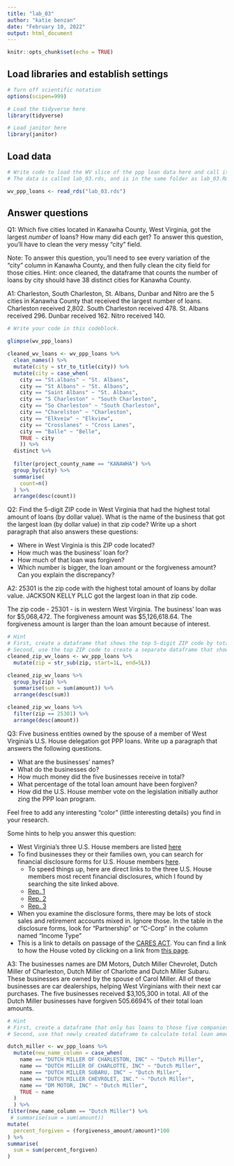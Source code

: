 ```yaml
---
title: "lab_03"
author: "katie benzan"
date: "February 10, 2022"
output: html_document
---
```


```r
knitr::opts_chunk$set(echo = TRUE)
```

## Load libraries and establish settings
```r
# Turn off scientific notation
options(scipen=999)

# Load the tidyverse here
library(tidyverse)

# Load janitor here
library(janitor)

```

## Load data
```r
# Write code to load the WV slice of the ppp loan data here and call it wv_ppp_loans.
# The data is called lab_03.rds, and is in the same folder as lab_03.Rmd (this data notebook)

wv_ppp_loans <- read_rds("lab_03.rds")

```

## Answer questions

Q1: Which five cities located in Kanawha County, West Virginia, got the largest _number_ of loans? How many did each get? To answer this question, you'll have to clean the very messy "city" field.

Note: To answer this question, you'll need to see every variation of the "city" column in Kanawha County, and then fully clean the city field for those cities. Hint: once cleaned, the dataframe that counts the number of loans by city should have 38 distinct cities for Kanawha County.

A1: Charleston, South Charleston, St. Albans, Dunbar and Nitro are the 5 cities in Kanawha County that received the largest number of loans. Charleston received 2,802. South Charleston received 478. St. Albans received 296. Dunbar received 162. Nitro received 140.
```r
# Write your code in this codeblock.

glimpse(wv_ppp_loans)
```

```r
cleaned_wv_loans <- wv_ppp_loans %>%
  clean_names() %>%
  mutate(city = str_to_title(city)) %>%
  mutate(city = case_when(
    city == "St.albans" ~ "St. Albans",
    city == "St Albans" ~ "St. Albans",
    city == "Saint Albans" ~ "St. Albans",
    city == "S Charleston" ~ "South Charleston",
    city == "So Charleston" ~ "South Charleston",
    city == "Charelston" ~ "Charleston",
    city == "Elkveiw" ~ "Elkview",
    city == "Crosslanes" ~ "Cross Lanes",
    city == "Balle" ~ "Belle",
    TRUE ~ city
    )) %>% 
  distinct %>% 
  
  filter(project_county_name == "KANAWHA") %>% 
  group_by(city) %>% 
  summarise(
    count=n()
  ) %>% 
  arrange(desc(count))

```

Q2: Find the 5-digit ZIP code in West Virginia that had the highest total amount of loans (by dollar value). What is the name of the business that got the largest loan (by dollar value) in that zip code? Write up a short paragraph that also answers these questions:

* Where in West Virginia is this ZIP code located?
* How much was the business' loan for?
* How much of that loan was forgiven?
* Which number is bigger, the loan amount or the forgiveness amount? Can you explain the discrepancy?

A2: 25301 is the zip code with the highest total amount of loans by dollar value. JACKSON KELLY PLLC got the largest loan in that zip code. 

The zip code - 25301 - is in western West Virginia. 
The business' loan was for $5,068,472.
The forgiveness amount was $5,126,618.64. 
The forgiveness amount is larger than the loan amount because of interest.

```r
# Hint
# First, create a dataframe that shows the top 5-digit ZIP code by total dollar amount
# Second, use the top ZIP code to create a separate dataframe that shows the business with the biggest loan in that ZIP code.
cleaned_zip_wv_loans <- wv_ppp_loans %>% 
  mutate(zip = str_sub(zip, start=1L, end=5L))

cleaned_zip_wv_loans %>% 
  group_by(zip) %>% 
  summarise(sum = sum(amount)) %>% 
  arrange(desc(sum)) 

cleaned_zip_wv_loans %>% 
  filter(zip == 25301) %>% 
  arrange(desc(amount))
```

Q3: Five business entities owned by the spouse of a member of West Virginia's U.S. House delegation got PPP loans. Write up a paragraph that answers the following questions.   

  * What are the businesses' names?
  * What do the businesses do?
  * How much money did the five businesses receive in total?
  * What percentage of the total loan amount have been forgiven?
  * How did the U.S. House member vote on the legislation initially author zing the PPP loan program.

Feel free to add any interesting "color" (little interesting details) you find in your research.  

Some hints to help you answer this question:

* West Virginia's three U.S. House members are listed [here](https://www.govtrack.us/congress/members/WV#representatives)
* To find businesses they or their families own, you can search for financial disclosure forms for U.S. House members [here](https://disclosures-clerk.house.gov/PublicDisclosure/FinancialDisclosure#Search).
  * To speed things up, here are direct links to the three U.S. House members most recent financial disclosures, which I found by searching the site linked above.
  * [Rep. 1](https://disclosures-clerk.house.gov/public_disc/financial-pdfs/2020/10042042.pdf)
  * [Rep. 2](https://disclosures-clerk.house.gov/public_disc/financial-pdfs/2020/10040330.pdf)
  * [Rep. 3](https://disclosures-clerk.house.gov/public_disc/financial-pdfs/2020/10042734.pdf)
* When you examine the disclosure forms, there may be lots of stock sales and retirement accounts mixed in.  Ignore those. In the table in the disclosure forms, look for "Partnership" or "C-Corp" in the column named "Income Type"
* This is a link to details on passage of the [CARES ACT](https://www.congress.gov/bill/116th-congress/house-bill/748). You can find a link to how the House voted by clicking on a link from [this page](https://www.congress.gov/bill/116th-congress/house-bill/748/actions).

A3: The businesses names are DM Motors, Dutch Miller Chevrolet, Dutch Miller of Charleston, Dutch Miller of Charlotte and Dutch Miller Subaru. These businesses are owned by the spouse of Carol Miller. 
All of these businesses are car dealerships, helping West Virginians with their next car purchases. The five businesses received $3,105,300 in total. All of the Dutch Miller businesses have forgiven 505.6694% of their total loan amounts.

```r

# Hint
# First, create a dataframe that only has loans to those five companies
# Second, use that newly created dataframe to calculate total loan amount and percentage forgiven for those companies

dutch_miller <- wv_ppp_loans %>% 
  mutate(new_name_column = case_when(
    name == "DUTCH MILLER OF CHARLESTON, INC" ~ "Dutch Miller",
    name == "DUTCH MILLER OF CHARLOTTE, INC" ~ "Dutch Miller",
    name == "DUTCH MILLER SUBARU, INC" ~ "Dutch Miller",
    name == "DUTCH MILLER CHEVROLET, INC." ~ "Dutch Miller",
    name == "DM MOTOR, INC" ~ "Dutch Miller",
    TRUE ~ name
  )
  ) %>% 
filter(new_name_column == "Dutch Miller") %>% 
 # summarise(sum = sum(amount))
mutate(
  percent_forgiven = (forgiveness_amount/amount)*100
) %>% 
summarise(
  sum = sum(percent_forgiven)
)
  

  
```
